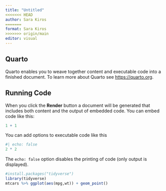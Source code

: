 ```yaml
---
title: "Untitled"
<<<<<<< HEAD
author: Sara Kiros 
=======
format: Sara Kiros 
>>>>>>> origin/main
editor: visual
---
```


## Quarto

Quarto enables you to weave together content and executable code into a finished document. To learn more about Quarto see <https://quarto.org>.

## Running Code

When you click the **Render** button a document will be generated that includes both content and the output of embedded code. You can embed code like this:

```r
1 + 1
```

You can add options to executable code like this

```r
#| echo: false
2 * 2
```

The `echo: false` option disables the printing of code (only output is displayed).

```r
#install.packages("tidyverse")
library(tidyverse)
mtcars %>% ggplot(aes(mpg,wt)) + geom_point()
```
